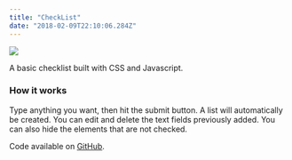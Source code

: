 ```yaml
---
title: "CheckList"
date: "2018-02-09T22:10:06.284Z"
---
```


<Img
  src="/images/posts/checklist.png"
  width={2154}
  height={1232}
  caption="CheckList project"
/>

A basic checklist built with CSS and Javascript.

### How it works

Type anything you want, then hit the submit button.
A list will automatically be created.
You can edit and delete the text fields previously added.
You can also hide the elements that are not checked.

Code available on [GitHub](https://github.com/eneax/CheckList).

